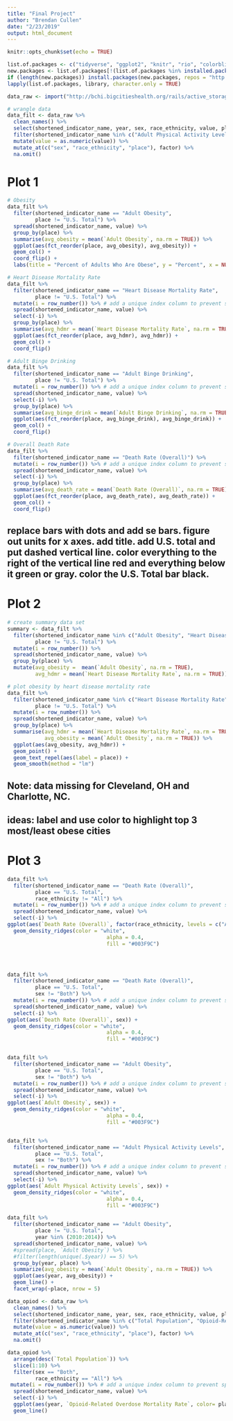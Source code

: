 ```yaml
---
title: "Final Project"
author: "Brendan Cullen"
date: "2/23/2019"
output: html_document
---
```


```r
knitr::opts_chunk$set(echo = TRUE)

list.of.packages <- c("tidyverse", "ggplot2", "knitr", "rio", "colorblindr", "janitor", "magrittr", "ggrepel", "ggridges")
new.packages <- list.of.packages[!(list.of.packages %in% installed.packages()[,"Package"])] 
if (length(new.packages)) install.packages(new.packages, repos = "http://cran.us.r-project.org")
lapply(list.of.packages, library, character.only = TRUE)
```


```r
data_raw <- import("http://bchi.bigcitieshealth.org/rails/active_storage/blobs/eyJfcmFpbHMiOnsibWVzc2FnZSI6IkJBaHBGdz09IiwiZXhwIjpudWxsLCJwdXIiOiJibG9iX2lkIn19--c6b5c30fbd8b79859797e1dc260a06064c8f3864/Current%20BCHI%20Platform%20Dataset%20(7-18)%20-%20Updated%20BCHI%20Platform%20Dataset%20-%20BCHI,%20Phase%20I%20&%20II.csv?disposition=attachment")

# wrangle data
data_filt <- data_raw %>% 
  clean_names() %>% 
  select(shortened_indicator_name, year, sex, race_ethnicity, value, place) %>% 
  filter(shortened_indicator_name %in% c("Adult Physical Activity Levels", "Teen Physical Activity Levels", "Adult Binge Drinking","Adult Obesity","Heart Disease Mortality Rate","Bike Score","Walkability","Median Household Income","Race/Ethnicity","Death Rate (Overall)")) %>% 
  mutate(value = as.numeric(value)) %>% 
  mutate_at(c("sex", "race_ethnicity", "place"), factor) %>% 
  na.omit()
```

# Plot 1 
```r
# Obesity
data_filt %>% 
  filter(shortened_indicator_name == "Adult Obesity",
         place != "U.S. Total") %>% 
  spread(shortened_indicator_name, value) %>% 
  group_by(place) %>% 
  summarise(avg_obesity = mean(`Adult Obesity`, na.rm = TRUE)) %>% 
  ggplot(aes(fct_reorder(place, avg_obesity), avg_obesity)) + 
  geom_col() + 
  coord_flip() + 
  labs(title = "Percent of Adults Who Are Obese", y = "Percent", x = NULL)

# Heart Disease Mortality Rate
data_filt %>% 
  filter(shortened_indicator_name == "Heart Disease Mortality Rate",
         place != "U.S. Total") %>% 
  mutate(i = row_number()) %>% # add a unique index column to prevent spread from   trying to collapse duplicate rows
  spread(shortened_indicator_name, value) %>% 
  select(-i) %>% 
  group_by(place) %>% 
  summarise(avg_hdmr = mean(`Heart Disease Mortality Rate`, na.rm = TRUE)) %>% 
  ggplot(aes(fct_reorder(place, avg_hdmr), avg_hdmr)) + 
  geom_col() + 
  coord_flip()

# Adult Binge Drinking
data_filt %>% 
  filter(shortened_indicator_name == "Adult Binge Drinking",
         place != "U.S. Total") %>% 
  mutate(i = row_number()) %>% # add a unique index column to prevent spread from   trying to collapse duplicate rows
  spread(shortened_indicator_name, value) %>% 
  select(-i) %>% 
  group_by(place) %>% 
  summarise(avg_binge_drink = mean(`Adult Binge Drinking`, na.rm = TRUE)) %>% 
  ggplot(aes(fct_reorder(place, avg_binge_drink), avg_binge_drink)) + 
  geom_col() + 
  coord_flip()

# Overall Death Rate
data_filt %>% 
  filter(shortened_indicator_name == "Death Rate (Overall)") %>% 
  mutate(i = row_number()) %>% # add a unique index column to prevent spread from   trying to collapse duplicate rows
  spread(shortened_indicator_name, value) %>% 
  select(-i) %>% 
  group_by(place) %>% 
  summarise(avg_death_rate = mean(`Death Rate (Overall)`, na.rm = TRUE)) %>% 
  ggplot(aes(fct_reorder(place, avg_death_rate), avg_death_rate)) + 
  geom_col() + 
  coord_flip()
```

## replace bars with dots and add se bars. figure out units for x axes. add title. add U.S. total and put dashed vertical line. color everything to the right of the vertical line red and everything below it green or gray. color the U.S. Total bar black. 


# Plot 2
```r
# create summary data set
summary <- data_filt %>%
  filter(shortened_indicator_name %in% c("Adult Obesity", "Heart Disease Mortality Rate"),
         place != "U.S. Total") %>%
  mutate(i = row_number()) %>%
  spread(shortened_indicator_name, value) %>%
  group_by(place) %>%
  mutate(avg_obesity =  mean(`Adult Obesity`, na.rm = TRUE),
         avg_hdmr = mean(`Heart Disease Mortality Rate`, na.rm = TRUE))

# plot obesity by heart disease mortality rate 
data_filt %>% 
  filter(shortened_indicator_name %in% c("Heart Disease Mortality Rate", "Adult Obesity"),
         place != "U.S. Total") %>% 
  mutate(i = row_number()) %>%
  spread(shortened_indicator_name, value) %>% 
  group_by(place) %>% 
  summarise(avg_hdmr = mean(`Heart Disease Mortality Rate`, na.rm = TRUE),
            avg_obesity = mean(`Adult Obesity`, na.rm = TRUE)) %>% 
  ggplot(aes(avg_obesity, avg_hdmr)) + 
  geom_point() +
  geom_text_repel(aes(label = place)) + 
  geom_smooth(method = "lm")
```

## Note: data missing for Cleveland, OH and Charlotte, NC. 
## ideas: label and use color to highlight top 3 most/least obese cities

# Plot 3

```r

data_filt %>% 
  filter(shortened_indicator_name == "Death Rate (Overall)",
         place == "U.S. Total",
         race_ethnicity != "All") %>% 
  mutate(i = row_number()) %>% # add a unique index column to prevent spread from   trying to collapse duplicate rows
  spread(shortened_indicator_name, value) %>% 
  select(-i) %>% 
ggplot(aes(`Death Rate (Overall)`, factor(race_ethnicity, levels = c("Asian/PI", "Hispanic", "American Indian/Alaska Native", "White", "Black")))) +
  geom_density_ridges(color = "white",
                                alpha = 0.4,
                                fill = "#003F9C")




data_filt %>% 
  filter(shortened_indicator_name == "Death Rate (Overall)",
         place == "U.S. Total",
         sex != "Both") %>% 
  mutate(i = row_number()) %>% # add a unique index column to prevent spread from   trying to collapse duplicate rows
  spread(shortened_indicator_name, value) %>% 
  select(-i) %>% 
ggplot(aes(`Death Rate (Overall)`, sex)) +
  geom_density_ridges(color = "white",
                                alpha = 0.4,
                                fill = "#003F9C")


data_filt %>% 
  filter(shortened_indicator_name == "Adult Obesity",
         place == "U.S. Total",
         sex != "Both") %>% 
  mutate(i = row_number()) %>% # add a unique index column to prevent spread from   trying to collapse duplicate rows
  spread(shortened_indicator_name, value) %>% 
  select(-i) %>% 
ggplot(aes(`Adult Obesity`, sex)) +
  geom_density_ridges(color = "white",
                                alpha = 0.4,
                                fill = "#003F9C")


data_filt %>% 
  filter(shortened_indicator_name == "Adult Physical Activity Levels",
         place == "U.S. Total",
         sex != "Both") %>% 
  mutate(i = row_number()) %>% # add a unique index column to prevent spread from trying to collapse duplicate rows
  spread(shortened_indicator_name, value) %>% 
  select(-i) %>% 
ggplot(aes(`Adult Physical Activity Levels`, sex)) +
  geom_density_ridges(color = "white",
                                alpha = 0.4,
                                fill = "#003F9C")
```


```r
data_filt %>% 
  filter(shortened_indicator_name == "Adult Obesity",
         place != "U.S. Total",
         year %in% (2010:2014)) %>% 
  spread(shortened_indicator_name, value) %>% 
  #spread(place, `Adult Obesity`) %>% 
  #filter(length(unique(.$year)) == 5) %>% 
  group_by(year, place) %>% 
  summarize(avg_obesity = mean(`Adult Obesity`, na.rm = TRUE)) %>% 
  ggplot(aes(year, avg_obesity)) + 
  geom_line() +
  facet_wrap(~place, nrow = 5)


```


```r
data_opiod <- data_raw %>% 
  clean_names() %>% 
  select(shortened_indicator_name, year, sex, race_ethnicity, value, place) %>% 
  filter(shortened_indicator_name %in% c("Total Population", "Opioid-Related Overdose Mortality Rate")) %>% 
  mutate(value = as.numeric(value)) %>% 
  mutate_at(c("sex", "race_ethnicity", "place"), factor) %>% 
  na.omit()

data_opiod %>% 
  arrange(desc(`Total Population`)) %>% 
  slice(1:10) %>% 
  filter(sex == "Both", 
         race_ethnicity == "All") %>% 
 mutate(i = row_number()) %>% # add a unique index column to prevent spread from   trying to collapse duplicate rows
  spread(shortened_indicator_name, value) %>% 
  select(-i) %>% 
  ggplot(aes(year, `Opioid-Related Overdose Mortality Rate`, color= place)) + 
  geom_line()
```

